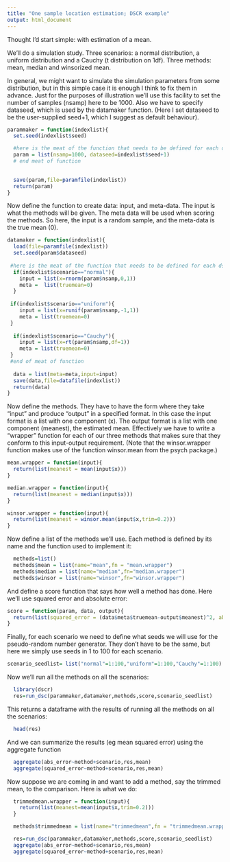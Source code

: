 ```yaml
---
title: "One sample location estimation; DSCR example"
output: html_document
---
```


Thought I'd start simple: with estimation of a mean.

We'll do a simulation study. Three scenarios: a normal distribution, a uniform distribution
and a Cauchy (t distribution on 1df). Three methods: mean, median and winsorized mean. 

In general, we might want to simulate the simulation parameters from some distribution,
but in this simple case it is enough I think to fix them in advance. Just for
the purposes of illustration we'll use this facility to set the number of samples (nsamp)
here to be 1000. Also we have to specify dataseed, which is used by the datamaker
function. (Here I set dataseed to be the user-supplied seed+1, which I suggest as default behaviour).

```r
parammaker = function(indexlist){
  set.seed(indexlist$seed)

  #here is the meat of the function that needs to be defined for each dsc to be done
  param = list(nsamp=1000, dataseed=indexlist$seed+1)
  # end meat of function
  

  save(param,file=paramfile(indexlist))
  return(param)
}
```

Now define the function to create data: input, and meta-data. 
The input is what the methods will be given. The meta data will be used
when scoring the methods. So here, the input is a random sample, and the meta-data is the true mean (0).


```r
datamaker = function(indexlist){
  load(file=paramfile(indexlist))
  set.seed(param$dataseed)
  
 #here is the meat of the function that needs to be defined for each dsc to be done
  if(indexlist$scenario=="normal"){
    input = list(x=rnorm(param$nsamp,0,1))
    meta =  list(truemean=0)
  }
  
 if(indexlist$scenario=="uniform"){
    input = list(x=runif(param$nsamp,-1,1))
    meta = list(truemean=0)
 }
  
  if(indexlist$scenario=="Cauchy"){
    input = list(x=rt(param$nsamp,df=1))
    meta = list(truemean=0)
 }
 #end of meat of function
 
  data = list(meta=meta,input=input)
  save(data,file=datafile(indexlist))
  return(data)
}
```


Now define the methods. They have to have the form where they take "input" and produce "output"
in a specified format. In this case the input format is a list with one component (x).
The output format is a list with one component (meanest), the estimated mean. 
Effectively we have to write a "wrapper" function for each of our three methods
that makes sure that they conform to this input-output requirement. (Note that the
winsor.wrapper function makes use of the function winsor.mean from the psych package.)

```r
mean.wrapper = function(input){
  return(list(meanest = mean(input$x)))  
}

median.wrapper = function(input){
  return(list(meanest = median(input$x)))    
}

winsor.wrapper = function(input){
  return(list(meanest = winsor.mean(input$x,trim=0.2)))
}

```

Now define a list of the methods we'll use. 
Each method is defined by its name and the function used to implement it:
```r
  methods=list()
  methods$mean = list(name="mean",fn = "mean.wrapper")
  methods$median = list(name="median",fn="median.wrapper")
  methods$winsor = list(name="winsor",fn="winsor.wrapper")
```


And define a score function that says how well a method has done. Here we'll use squared error
and absolute error:
```r
score = function(param, data, output){
  return(list(squared_error = (data$meta$truemean-output$meanest)^2, abs_error = abs(data$meta$truemean-output$meanest)))
}
```

Finally, for each scenario we need to define what seeds we will use for the pseudo-random number generator.
They don't have to be the same, but here we simply use seeds in 1 to 100 for each scenario.
```r
scenario_seedlist= list("normal"=1:100,"uniform"=1:100,"Cauchy"=1:100)
```


Now we'll run all the methods on all the scenarios:
```r
  library(dscr)
  res=run_dsc(parammaker,datamaker,methods,score,scenario_seedlist)
```

This returns a dataframe with the results of running all the methods on all the scenarios:
```r
  head(res)
```

And we can summarize the results (eg mean squared error) using the aggregate function
```r
  aggregate(abs_error~method+scenario,res,mean)
  aggregate(squared_error~method+scenario,res,mean)
```

Now suppose we are coming in and want to add a method, say the trimmed mean, to the comparison.
Here is what we do:
```r
  trimmedmean.wrapper = function(input){
    return(list(meanest=mean(input$x,trim=0.2)))
  }

  methods$trimmedmean = list(name="trimmedmean",fn = "trimmedmean.wrapper")

  res=run_dsc(parammaker,datamaker,methods,score,scenario_seedlist)
  aggregate(abs_error~method+scenario,res,mean)
  aggregate(squared_error~method+scenario,res,mean)
```

